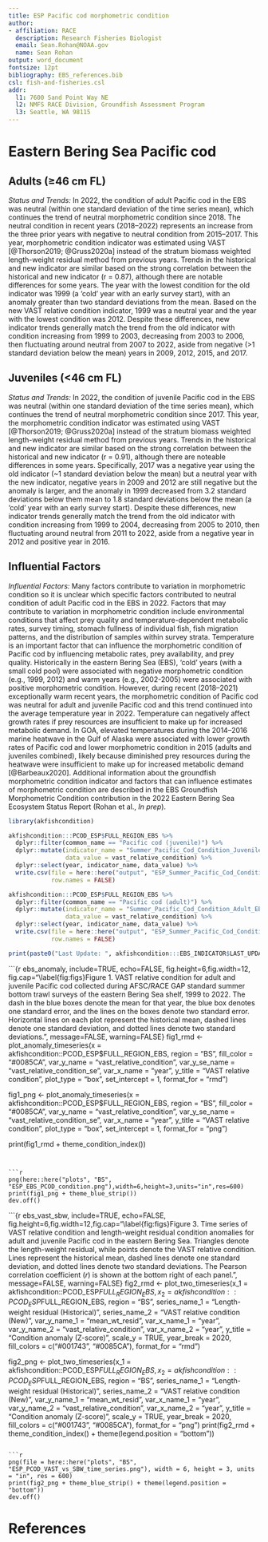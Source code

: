 ```yaml
---
title: ESP Pacific cod morphometric condition
author: 
- affiliation: RACE
  description: Research Fisheries Biologist
  email: Sean.Rohan@NOAA.gov
  name: Sean Rohan
output: word_document
fontsize: 12pt
bibliography: EBS_references.bib
csl: fish-and-fisheries.csl
addr: 
  l1: 7600 Sand Point Way NE
  l2: NMFS RACE Division, Groundfish Assessment Program
  l3: Seattle, WA 98115
---
```


# Eastern Bering Sea Pacific cod

## Adults (&geq;46 cm FL)

*Status and Trends:*  In 2022, the condition of adult Pacific cod in the EBS was neutral (within one standard deviation of the time series mean), which continues the trend of neutral morphometric condition since 2018. The neutral condition in recent years (2018–2022) represents an increase from the three prior years with negative to neutral condition from 2015–2017. This year, morphometric condition indicator was estimated using VAST [@Thorson2019; @Gruss2020a] instead of the stratum biomass weighted length-weight residual method from previous years. Trends in the historical and new indicator are similar based on the strong correlation between the historical and new indicator (r = 0.87), although there are notable differences for some years. The year with the lowest condition for the old indicator was 1999 (a ‘cold’ year with an early survey start), with an anomaly greater than two standard deviations from the mean. Based on the new VAST relative condition indicator, 1999 was a neutral year and the year with the lowest condition was 2012. Despite these differences, new indicator trends generally match the trend from the old indicator with condition increasing from 1999 to 2003, decreasing from 2003 to 2006, then fluctuating around neutral from 2007 to 2022, aside from negative (>1 standard deviation below the mean) years in 2009, 2012, 2015, and 2017.

## Juveniles (<46 cm FL)

*Status and Trends:* In 2022, the condition of juvenile Pacific cod in the EBS was neutral (within one standard deviation of the time series mean), which continues the trend of neutral morphometric condition since 2017. This year, the morphometric condition indicator was estimated using VAST [@Thorson2019; @Gruss2020a] instead of the stratum biomass weighted length-weight residual method from previous years. Trends in the historical and new indicator are similar based on the strong correlation between the historical and new indicator (r = 0.91), although there are noteable differences in some years. Specifically, 2017 was a negative year using the old indicator (~1 standard deviation below the mean) but a neutral year with the new indicator, negative years in 2009 and 2012 are still negative but the anomaly is larger, and the anomaly in 1999 decreased from 3.2 standard deviations below them mean to 1.8 standard deviations below the mean (a ‘cold’ year with an early survey start). Despite these differences, new indicator trends generally match the trend from the old indicator with condition increasing from 1999 to 2004, decreasing from 2005 to 2010, then fluctuating around neutral from 2011 to 2022, aside from a negative year in 2012 and positive year in 2016.

## Influential Factors

*Influential Factors:* Many factors contribute to variation in morphometric condition so it is unclear which specific factors contributed to neutral condition of adult Pacific cod in the EBS in 2022. Factors that may contribute to variation in morphometric condition include environmental conditions that affect prey quality and temperature-dependent metabolic rates, survey timing, stomach fullness of individual fish, fish migration patterns, and the distribution of samples within survey strata. Temperature is an important factor that can influence the morphometric condition of Pacific cod by influencing metabolic rates, prey availability, and prey quality. Historically in the eastern Bering Sea (EBS), ‘cold’ years (with a small cold pool) were associated with negative morphometric condition (e.g., 1999, 2012) and warm years (e.g., 2002-2005) were associated with positive morphometric condition. However, during recent (2018–2021) exceptionally warm recent years, the morphometric condition of Pacific cod was neutral for adult and juvenile Pacific cod and this trend continued into the average temperature year in 2022. Temperature can negatively affect growth rates if prey resources are insufficient to make up for increased metabolic demand. In GOA, elevated temperatures during the 2014–2016 marine heatwave in the Gulf of Alaska were associated with lower growth rates of Pacific cod and lower morphometric condition in 2015 (adults and juveniles combined), likely because diminished prey resources during the heatwave were insufficient to make up for increased metabolic demand [@Barbeaux2020]. Additional information about the groundfish morphometric condition indicator and factors that can influence estimates of morphometric condition are described in the EBS Groundfish Morphometric Condition contribution in the 2022 Eastern Bering Sea Ecosystem Status Report  (Rohan et al., _In prep_).


```r
library(akfishcondition)

akfishcondition:::PCOD_ESP$FULL_REGION_EBS %>%
  dplyr::filter(common_name == "Pacific cod (juvenile)") %>%
  dplyr::mutate(indicator_name = "Summer_Pacific_Cod_Condition_Juvenile_EBS_Survey",
                data_value = vast_relative_condition) %>%
  dplyr::select(year, indicator_name, data_value) %>%
  write.csv(file = here::here("output", "ESP_Summer_Pacific_Cod_Condition_Juvenile_EBS_Survey.csv"),
            row.names = FALSE)

akfishcondition:::PCOD_ESP$FULL_REGION_EBS %>%
  dplyr::filter(common_name == "Pacific cod (adult)") %>%
  dplyr::mutate(indicator_name = "Summer_Pacific_Cod_Condition_Adult_EBS_Survey",
                data_value = vast_relative_condition) %>%
  dplyr::select(year, indicator_name, data_value) %>%
  write.csv(file = here::here("output", "ESP_Summer_Pacific_Cod_Condition_Adult_EBS_Survey.csv"),
            row.names = FALSE)

print(paste0("Last Update: ", akfishcondition:::EBS_INDICATOR$LAST_UPDATE))
```

```{r ebs_anomaly, include=TRUE, echo=FALSE, fig.height=6,fig.width=12, fig.cap="\\label{fig:figs}Figure 1. VAST relative condition for adult and juvenile Pacific cod collected during AFSC/RACE GAP standard summer bottom trawl surveys of the eastern Bering Sea shelf, 1999 to 2022. The dash in the blue boxes denote the mean for that year, the blue box denotes one standard error, and the lines on the boxes denote two standard error. Horizontal lines on each plot represent the historical mean, dashed lines denote one standard deviation, and dotted lines denote two standard deviations.",  message=FALSE, warning=FALSE}
fig1_rmd <- plot_anomaly_timeseries(x = akfishcondition::PCOD_ESP$FULL_REGION_EBS,
                              region = "BS",
                              fill_color = "#0085CA",
                              var_y_name = "vast_relative_condition",
                              var_y_se_name = "vast_relative_condition_se",
                              var_x_name = "year",
                              y_title = "VAST relative condition",
                              plot_type = "box",
                              set_intercept = 1,
                              format_for = "rmd")

fig1_png <- plot_anomaly_timeseries(x = akfishcondition::PCOD_ESP$FULL_REGION_EBS,
                              region = "BS",
                              fill_color = "#0085CA",
                              var_y_name = "vast_relative_condition",
                              var_y_se_name = "vast_relative_condition_se",
                              var_x_name = "year",
                              y_title = "VAST relative condition",
                              plot_type = "box",
                              set_intercept = 1,
                              format_for = "png")

print(fig1_rmd + theme_condition_index())
```


```r
png(here::here("plots", "BS", "ESP_EBS_PCOD_condition.png"),width=6,height=3,units="in",res=600)
print(fig1_png + theme_blue_strip())
dev.off()
```

```{r ebs_vast_sbw, include=TRUE, echo=FALSE, fig.height=6,fig.width=12,fig.cap="\\label{fig:figs}Figure 3. Time series of VAST relative condition and length-weight residual condition anomalies for adult and juvenile Pacific cod in the eastern Bering Sea. Triangles denote the length-weight residual, while points denote the VAST relative condition. Lines represent the historical mean, dashed lines denote one standard deviation, and dotted lines denote two standard deviations. The Pearson correlation coefficient (_r_) is shown at the bottom right of each panel.",  message=FALSE, warning=FALSE}
fig2_rmd <- plot_two_timeseries(x_1 = akfishcondition::PCOD_ESP$FULL_REGION_EBS,
                    x_2 = akfishcondition::PCOD_ESP$FULL_REGION_EBS,
                    region = "BS",
                    series_name_1 = "Length-weight residual (Historical)",
                    series_name_2 = "VAST relative condition (New)",
                    var_y_name_1 = "mean_wt_resid",
                    var_x_name_1 = "year",
                    var_y_name_2 = "vast_relative_condition",
                    var_x_name_2 = "year",
                    y_title = "Condition anomaly (Z-score)",
                    scale_y = TRUE,
                    year_break = 2020,
                    fill_colors = c("#001743", "#0085CA"),
                    format_for = "rmd") 

fig2_png <- plot_two_timeseries(x_1 = akfishcondition::PCOD_ESP$FULL_REGION_EBS,
                    x_2 = akfishcondition::PCOD_ESP$FULL_REGION_EBS,
                    region = "BS",
                    series_name_1 = "Length-weight residual (Historical)",
                    series_name_2 = "VAST relative condition (New)",
                    var_y_name_1 = "mean_wt_resid",
                    var_x_name_1 = "year",
                    var_y_name_2 = "vast_relative_condition",
                    var_x_name_2 = "year",
                    y_title = "Condition anomaly (Z-score)",
                    scale_y = TRUE,
                    year_break = 2020,
                    fill_colors = c("#001743", "#0085CA"),
                    format_for = "png") 
print(fig2_rmd + theme_condition_index() + theme(legend.position = "bottom"))
```

```r
png(file = here::here("plots", "BS", "ESP_PCOD_VAST_vs_SBW_time_series.png"), width = 6, height = 3, units = "in", res = 600)
print(fig2_png + theme_blue_strip() + theme(legend.position = "bottom"))
dev.off()
```

# References